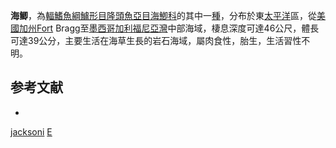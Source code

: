 {{Speciesbox
| taxon = Embiotoca jacksoni
| image = Black-surfperch.jpg
| status = NE
| status_system = IUCN3.1
| binomial_authority = [[Agassiz|Agassiz]], 1853
| synonyms = *''Embiotoca cassidyi''<br /><small>Girard, 1854</small>
*''Embiotoca jacksonii''<br /><small>Agassiz, 1853</small>
*''Embiotoca webbi''<br /><small>Girard, 1855</small>
}}
'''海鲫'''，為[[輻鰭魚綱|輻鰭魚綱]][[鱸形目|鱸形目]][[隆頭魚亞目|隆頭魚亞目]][[海鯽科|海鯽科]]的其中一[[種|種]]，分布於東[[太平洋|太平洋]]區，從[[美國|美國]][[加州|加州]]Fort Bragg至[[墨西哥|墨西哥]][[加利福尼亞灣|加利福尼亞灣]]中部海域，棲息深度可達46公尺，體長可達39公分，主要生活在海草生長的岩石海域，屬肉食性，胎生，生活習性不明。

==参考文献==
*{{FishBase_species|genus=Embiotoca|species=jacksoni|year=2012|month=10}}

{{Taxonbar|from=Q142977}}

[[Category:海鲫屬|jacksoni]]
[[Category:1853年描述的魚類|E]]

{{鱸形目小作品}}